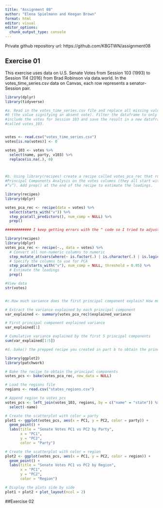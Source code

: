 ```yaml
---
title: "Assignment 08"
author: "Elena Spielmann and Keegan Brown"
format: html
editor: visual
editor_options: 
  chunk_output_type: console
---
```


Private github repository url: https://github.com/KBGTWN/assignment08

## Exercise 01

This exercise uses data on U.S. Senate Votes from Session 103 (1993) to Session 114 (2016) from Brad Robinson via data.world. In the votes_time_series.csv data on Canvas, each row represents a senator-Session pair.

```r
library(dplyr)
library(tidyverse)

#a. Read in the votes_time_series.csv file and replace all missing values with
#0 (the value signifying an absent vote). Filter the dataframe to only
#include the votes for Session 103 and save the result in a new dataframe
#called votes_103.


votes <- read.csv("votes_time_series.csv")
votes[is.na(votes)] <- 0

votes_103 <- votes %>%
  select(name, party, v103) %>%
  replace(is.na(.), 0)



#b. Using library(recipes) create a recipe called votes_pca_rec that runs
#Principal Components Analysis on the votes columns (they all start with
#“v”). Add prep() at the end of the recipe to estimate the loadings.

library(recipes)
library(dplyr)

votes_pca_rec <- recipe(data = votes) %>%
  select(starts_with("v")) %>%
  step_pca(all_predictors(), num_comp = NULL) %>%
  prep()

############ I keep getting errors with the ^ code so I tried to adjust with as.numeric below but I keep getting more issues. 

library(recipes)
library(dplyr)
votes_pca_rec <- recipe(~., data = votes) %>% 
  # Convert all non-numeric columns to numeric
  step_mutate_at(vars(where(~ is.factor(.) | is.character(.) | is.logical(.))), list(~ as.numeric(.))) %>% 
  # Specify the columns to use for PCA
  step_pca(starts_with("v"), num_comp = NULL, threshold = 0.95) %>% 
  # Estimate the loadings
  prep()

#View data
str(votes)


#c.How much variance does the first principal component explain? How much cumulative variance is explained by the first 5 principal components?

# Extract the variance explained by each principal component
var_explained <- summary(votes_pca_rec)$explained_variance

# First principal component explained variance
var_explained[1]

# Cumulative variance explained by the first 5 principal components
sum(var_explained[1:5])

#d. bake() the prepped recipe you created in part b to obtain the principal components, assigning the output to a new dataframe called votes_pcs. Use votes_pcs to create two scatterplots visualizing the data with PC1 on the x-axis and PC2 on the y-axis: The first plot should use the aesthetic mapping color = party and the second plot should use color = region, where region is equal to one of the four Census regions (West, Midwest, Northeast, South). You can append region to votes_pcs by using the states_regions.csv file on Canvas. Make sure to include good titles and labels in your graph. Include the graphs side by side in your Quarto document. Hint: library(patchwork) will be useful for displaying the graphs side by side.

library(ggplot2)
library(patchwork)

# Bake the recipe to obtain the principal components
votes_pcs <- bake(votes_pca_rec, new_data = NULL)

# Load the regions file
regions <- read.csv("states_regions.csv")

# Append region to votes_pcs
votes_pcs <- left_join(votes_103, regions, by = c("name" = "state")) %>%
  select(-name)

# Create the scatterplot with color = party
plot1 <- ggplot(votes_pcs, aes(x = PC1, y = PC2, color = party)) +
  geom_point() +
  labs(title = "Senate Votes PC1 vs PC2 by Party",
       x = "PC1",
       y = "PC2",
       color = "Party")

# Create the scatterplot with color = region
plot2 <- ggplot(votes_pcs, aes(x = PC1, y = PC2, color = region)) +
  geom_point() +
  labs(title = "Senate Votes PC1 vs PC2 by Region",
       x = "PC1",
       y = "PC2",
       color = "Region")

# Display the plots side by side
plot1 + plot2 + plot_layout(ncol = 2)

```

##Exercise 02

```r



```
